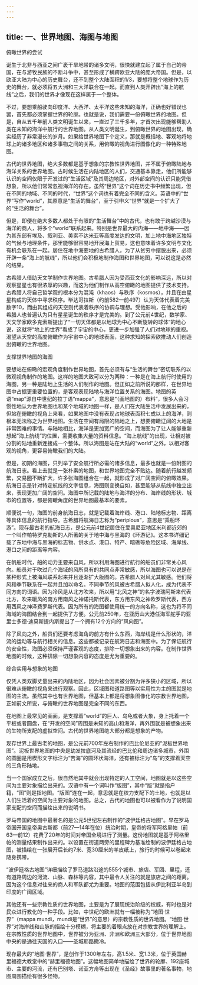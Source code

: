 ```yaml
---
---
---
```

title: 一、世界地图、海图与地图
---





俯瞰世界的尝试


诞生于北非与西亚之间广袤干旱地带的诸多文明，很快就建立起了属于自己的帝国，在与游牧民族的不断斗争中，甚至形成了横跨欧亚大陆的庞大帝国。但是，以欧亚大陆为中心的历史舞台，还不到整个大陆面积的1/3，要想将整个地球作为历史的舞台，就必须将五大洲和三大洋联合在一起。而直到人类开辟出“海上的航线”之后，我们的世界才像现在这样属于一个整体。

不过，要想乘船驶向印度洋、大西洋、太平洋这些未知的海洋，正确也好错误也罢，首先都必须掌握世界的轮廓。也就是说，我们需要一份俯瞰世界的地图。但是，自从五千年前人类文明诞生以来，一直过了三千多年，才首次出现能够帮助人类在未知的海洋中航行的世界地图。从人类文明诞生，到俯瞰世界的地图出现，确实经历了非常漫长的岁月。如果给世界地图下个定义，那就是概括地、客观地将地球上的诸多地区和诸多事物之间的关系，用俯瞰的视角进行图像化的一种特殊地图。



古代的世界地图，绝大多数都是基于想象的宗教性世界地图，并不属于俯瞰陆地与海洋关系的世界地图。古时候生活在内陆地区的人们，交通基本靠走，他们所能够认识的空间仅限于开发过的“生活区域”及其周边地区，对外部空间的认识只能凭借想象，所以他们常常忽视海洋的存在。虽然“世界”这个词在历史书中频繁出现，但在不同的地域、不同的时代，“世界”这个词也有着完全不同的含义。英语中的“世界”写作“world”，其原意是“生活的舞台”，至于引申义“世界”就是一个扩大了的“生活的舞台”。

但是，即便在绝大多数人都处于有限的“生活舞台”中的古代，也有敢于跨越沙漠与海洋的商人，将多个“world”联系起来。特别是世界最大的内海——地中海——因为其东部有埃及、叙利亚、美索不达米亚等高度发达的文明，加上地中海地区独特的气候与地理条件，那里能够很容易地开展海上贸易，这也意味着许多文明与文化有机会联系在一起。居住在地中海要地的古希腊人，为了从贫穷中摆脱出来，必须开辟一条“海上的航线”，所以他们会积极地制作海图和世界地图，可以说这是必然的结果。

古希腊人借助天文学制作世界地图。古希腊人因为受西亚文化的影响深远，所以对观察星星也有很浓厚的兴趣，而这为他们制作从高空俯瞰的地图提供了技术支持。古希腊人将自己哲学观的根本分为混沌（khaos）与秩序（kosmos），并且在由星星构成的天体中寻求秩序。毕达哥拉斯（约前582—前497）认为天体代表着完美数字10，而由其组成的天空则代表着秩序的协调与理想。受他影响，在他之后的希腊人也普遍认为只有星星诞生的秩序才是完美的。到了公元前4世纪，数学家、天文学家欧多克索斯提出了“一切天体都是以地球为中心不断旋转的球体”的地心说，这就将“地上的世界”看成了宇宙的中心，更进一步加强了人们对地球的重视。渴望从天空的高度俯瞰作为宇宙中心的地球表面，这种求知的探索欲推动人们创造出俯瞰的世界地图。





支撑世界地图的海图


要想站在俯瞰的宏观角度制作世界地图，首先必须有与“生活的舞台”密切联系的以微观视角制作的地图。这样的地图大致可以分为两种：一种是在海上航行时使用的海图，另一种是陆地上生活的人们制作的地图。但正如之前所说的那样，在世界地图中占据更重要位置的，是客观表现陆地与海洋位置关系的海图。地图的英语“map”源自中世纪的拉丁语“mappa”，意思是“（画地图的）布料”，很多人会习惯性地认为世界地图也和某个地域的地图一样，是人们在大陆生活中发展出来的，但站在俯瞰的视角上来看，如果地图中没有表现占地球表面积七成以上的海洋，则根本无法称之为世界地图。生活在空间有局限的陆地之上，想要俯瞰辽阔的大地是非常困难的事情。与陆地相比，海洋是更加宽广的空间，而海图为了让人能够重新想起“海上航线”的位置，需要收集大量的资料信息。“海上航线”的出现，让相对被分割的陆地重新连接成一个整体。所以海图是站在大陆的“world”之外，以相对客观的视角，更容易俯瞰我们的大陆。

但是，初期的海图，只列举了安全航行所必需的诸多信息，最多也就是一份附图的航海日志。看上去就是一张朴素的地图，和世界地图完全不贴边。随着航行越发频繁，交易圈不断扩大，许多张海图组合在一起，就形成了对广阔空间的俯瞰效果。航海日志是针对特定航线的文字信息，海图则变换自如，甚至能够从航线中独立出来，表现更加广阔的空间。海图中所记载的陆地与海洋的分布、海岸线的形状、城市的位置等，都是俯瞰角度的世界地图最基本的要素。

顺便说一句，海图的前身航海日志，就是记载着海岸线、港口、陆地标志物、距离等具体信息的航行指导。古希腊将航海日志称为“periplous”，意思是“乘船环游”。现存最古老的航海日志，是公元前4世纪居住在爱奥尼亚地区米利都近郊的一个叫作帕特罗克勒斯的人所著的关于地中海与黑海的《环游记》。这本书详细记载了东地中海与黑海的标志物、供水点、港口、特产、暗礁等危险区域、海岸线、港口之间的距离等内容。

在帆船时代，船的动力主要来自风，所以利用海图进行航行的船员们非常关心风向。船员对于吹过几个海域的风所具有的共同点非常敏感，所以海图也可以说是在某种形式上被海风联系起来并且逐渐扩大版图的。古希腊人对风尤其敏感。他们将风和季节联系在一起并且加以命名。不同季节的风被古希腊人拟人化，成为代表不同方向的词语。因为冷风是从北方吹来，所以用“北风之神”的名字波瑞阿斯来代表北方，吹来暖风的南方用南风之神诺托斯代表，东方用东风之神欧罗斯代表，西方用西风之神泽费罗斯代表。因为所有的海图都使用统一的方向名称，这也为将不同海域的海图结合到一起提供了方便。公元前250年，在亚历山大港任海军舵手的亚里士多德·迪莫斯提内斯提出了一个拥有12个方向的“风向图”。

除了风向之外，船员们还要考虑海角的前方有什么东西，海岸线是什么形状的，洋流的运动等与航行相关的信息。这些都被记录在航海日志和海图中。为了保证航行的安全性，海图必须保持严谨客观的态度，排除一切想象出来的内容。在制作世界地图的时候，这种排除一切想象内容的态度是尤为重要的。





综合实用与想象的地图


仅凭人类双脚丈量出来的内陆地区，因为社会因素被分割为许多狭小的区域，所以很难从俯瞰的视角来进行观察。因此，区域图和道路图等以实用性为主的图就是地图的主流。虽然其中也有世界地图，但基本上都是将想象图像化的宗教世界地图，正如前文所说，与俯瞰的世界地图是完全不同的东西。

在地图上最常见的画面，是支撑着“world”的巨人、乌龟或者大象，身上托着一个平板或者圆盘，在“开发的空间”周围是未知的高山和海洋，再外围就是被想象出来的生物所支配的虚拟空间。古代的世界地图绝大部分都是想象的产物。

现存世界上最古老的地图，是公元前700年左右制作的巴比伦尼亚的“泥板世界地图”。泥板世界地图的中央是幼发拉底河及其流经的巴比伦和周边诸多城市，外围的圆圈是用楔形文字标注为“苦海”的圆环状海洋，还有被标注为“岛”的支撑着天空的三角形陆地。

当一个国家成立之后，很自然地其中就会出现特定的人工空间，地图就是以这些空间为主要对象描绘出来的。汉语中有一个词叫作“版图”，其中“版”就是指户籍，“图”则是指地图。“版图”连在一起，意思就是在权力支配下的土地，也就是以人们生活着的空间为主要对象的地图。总之，古代的地图也可以被看作为了说明国家支配的空间而描绘出来的说明书。

罗马帝国的地图中最著名的是公元5世纪左右制作的“波伊廷格古地图”。早在罗马帝国开国皇帝奥古斯都（前27—14年在位）统治时期，皇帝的将军阿格里帕（前63—前12）花费了20年的时间对帝国全境进行了测量。这份地图就是基于阿格里帕的测量结果制作出来的。以设置在街道两旁的里程碑为基准绘制的波伊廷格古地图，被描绘在一张展开后长约7米、宽30厘米的羊皮纸上，旅行的时候可以卷起来随身携带。

“波伊廷格古地图”详细描绘了罗马道路沿途的555个城市、旅店、军团、里程，还有道路周边的河流、山脉、森林等内容，其中最令人关注的就是旅店之间的距离。因为这个信息对往来的商人和军队都尤为重要。地图的范围包括从伊比利亚半岛到印度的广阔区域。

其他还有一些宗教性质的世界地图，主要是为了展现统治阶级的权威，有时也是对民众进行教化的一种手段。比如，中世纪的欧洲就有一幅被称为“地图·世界”（mappa mundi，mundi是“世界”的意思）的宗教性质的世界地图。“地图·世界”对海岸线和山脉的描绘十分模糊，将主要的着眼点放在对宗教世界的理解上。在宗教性质的世界地图中，世界被分为亚洲、非洲和欧洲三大部分，位于世界地图中央的是通往天国的入口——圣城耶路撒冷。

现存最大的“地图·世界”，是创作于1300年左右，高1.5米、宽1.3米，位于英国赫里福德大教堂中的“赫里福德地图”。这幅地图简单地描绘了世界的轮廓、192座城市、主要的河流，还有巴别塔、诺亚方舟等出现在《圣经》故事里的著名事物，地图周围描绘有很多怪物。